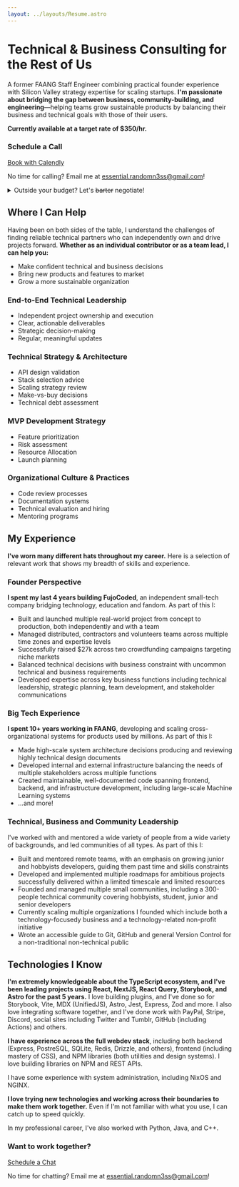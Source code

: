 ```yaml
---
layout: ../layouts/Resume.astro
---
```


# Technical & Business Consulting for the Rest of Us

A former FAANG Staff Engineer combining practical founder experience with
Silicon Valley strategy expertise for scaling startups. **I'm passionate about
bridging the gap between business, community-building, and engineering**—helping
teams grow sustainable products by balancing their business and technical goals
with those of their users.

**Currently available at a target rate of $350/hr.**

<div class="schedule card">

### Schedule a Call

[Book with Calendly](https://calendly.com/essentialrandomness/)

No time for calling? Email me at
[essential.randomn3ss@gmail.com](mailto:essential.randomn3ss@gmail.com)!

</div>

<details>
  <summary>
    Outside your budget? Let's <strike>barter</strike> negotiate!
  </summary>

I believe in win-win solutions! If your budget can't quite reach my rate,
I'm open to finding alternative arrangements and solutions that work for both!
Contact me and we'll discuss.

</details>

## Where I Can Help

Having been on both sides of the table, I understand the challenges of finding
reliable technical partners who can independently own and drive projects
forward. **Whether as an individual contributor or as a team lead, I can help you:**

- Make confident technical and business decisions
- Bring new products and features to market
- Grow a more sustainable organization

<section class="cards">

<section class="card help" class="card help">

### End-to-End Technical Leadership

- Independent project ownership and execution
- Clear, actionable deliverables
- Strategic decision-making
- Regular, meaningful updates

</section>

<section class="card help">

### Technical Strategy & Architecture

- API design validation
- Stack selection advice
- Scaling strategy review
- Make-vs-buy decisions
- Technical debt assessment

</section>

<section class="card help">

### MVP Development Strategy

- Feature prioritization
- Risk assessment
- Resource Allocation
- Launch planning

</section>

<section class="card help">

### Organizational Culture & Practices

- Code review processes
- Documentation systems
- Technical evaluation and hiring
- Mentoring programs

</section>

</section>

## My Experience

**I've worn many different hats throughout my career.** Here is a
selection of relevant work that shows my breadth of skills and
experience.

<section class="cards">
    
<section class="card experience">

### Founder Perspective

**I spent my last 4 years building FujoCoded**, an independent small-tech company
bridging technology, education and fandom. As part of this I:

- Built and launched multiple real-world project from concept to production,
  both independently and with a team
- Managed distributed, contractors and volunteers teams across multiple time
  zones and expertise levels
- Successfully raised $27k across two crowdfunding campaigns targeting niche
  markets
- Balanced technical decisions with business constraint with uncommon technical
  and business requirements
- Developed expertise across key business functions including technical
  leadership, strategic planning, team development, and stakeholder
  communications

</section>

<section class="card experience">

### Big Tech Experience

**I spent 10+ years working in FAANG**, developing and scaling
cross-organizational systems for products used by millions. As part of this I:

- Made high-scale system architecture decisions producing and reviewing highly
  technical design documents
- Developed internal and external infrastructure balancing the needs of multiple
  stakeholders across multiple functions
- Created maintainable, well-documented code spanning frontend, backend, and
  infrastructure development, including large-scale Machine Learning systems
- ...and more!

</section>

<section class="card experience">

### Technical, Business and Community Leadership

I've worked with and mentored a wide variety of people from a wide variety of backgrounds,
and led communities of all types. As part of this I:

- Built and mentored remote teams, with an emphasis on growing junior and
  hobbyists developers, guiding them past time and skills constraints
- Developed and implemented multiple roadmaps for ambitious projects
  successfully delivered within a limited timescale and limited resources
- Founded and managed multiple small communities, including a 300-people
  technical community covering hobbyists, student, junior and senior developers
- Currently scaling multiple organizations I founded which include both a
  technology-focusedy business and a technology-related non-profit initiative
- Wrote an accessible guide to Git, GitHub and general Version Control for a
  non-traditional non-technical public

</section>
</section>

## Technologies I Know

**I'm extremely knowledgeable about the TypeScript ecosystem, and I've been
leading projects using React, NextJS, React Query, Storybook, and Astro for the
past 5 years.** I love building plugins, and I've done so for Storybook, Vite,
MDX (UnifiedJS), Astro, Jest, Express, Zod and more. I also love integrating software
together, and I've done work with PayPal, Stripe, Discord, social sites
including Twitter and Tumblr, GitHub (including Actions) and others.

**I have experience across the full webdev stack**, including both backend
(Express, PostreSQL, SQLite, Redis, Drizzle, and others), frontend (including
mastery of CSS), and NPM libraries (both utilities and design systems). I love
building libraries on NPM and REST APIs.

I have some experience with system administration, including NixOS and
NGINX.

**I love trying new technologies and working across their boundaries to make
them work together.** Even if I'm not familiar with what you use, I can catch up
to speed quickly.

In my professional career, I've also worked with Python, Java, and C++.

<div class="schedule card">

### Want to work together?

[Schedule a Chat](https://calendly.com/essentialrandomness/)

No time for chatting? Email me at
[essential.randomn3ss@gmail.com](mailto:essential.randomn3ss@gmail.com)!

</div>
